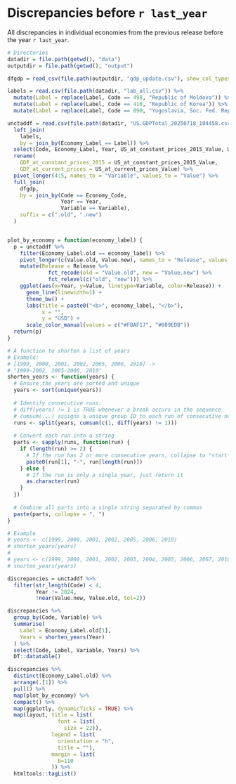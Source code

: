 

# Discrepancies before `r last_year`

All discrepancies in individual economies from the previous release before the year `r last_year`.

```r

# Directories
datadir = file.path(getwd(), "data")
outputdir = file.path(getwd(), "output")

dfgdp = read_csv(file.path(outputdir, "gdp_update.csv"), show_col_types=F) 

labels = read.csv(file.path(datadir, "lab_all.csv")) %>% 
  mutate(Label = replace(Label, Code == 498, "Republic of Moldova")) %>% 
  mutate(Label = replace(Label, Code == 410, "Republic of Korea")) %>% 
  mutate(Label = replace(Label, Code == 890, "Yugoslavia, Soc. Fed. Rep. of"))

unctaddf = read.csv(file.path(datadir, "US.GDPTotal_20250718_104458.csv")) %>% 
  left_join(
    labels, 
    by = join_by(Economy_Label == Label)) %>%  
  select(Code, Economy_Label, Year, US_at_constant_prices_2015_Value, US_at_current_prices_Value) %>% 
  rename(	
    GDP_at_constant_prices_2015 = US_at_constant_prices_2015_Value,
    GDP_at_current_prices = US_at_current_prices_Value) %>% 
  pivot_longer(4:5, names_to = "Variable", values_to = "Value") %>% 
  full_join(
    dfgdp,
    by = join_by(Code == Economy_Code,
                 Year == Year,
                 Variable == Variable),
    suffix = c(".old", ".new")
  ) 


plot_by_economy = function(economy_label) {
  p = unctaddf %>% 
    filter(Economy_Label.old == economy_label) %>% 
    pivot_longer(c(Value.old, Value.new), names_to = "Release", values_to = "Value") %>% 
    mutate(Release = Release %>% 
             fct_recode(old = "Value.old", new = "Value.new") %>% 
             fct_relevel(c("old", "new"))) %>% 
    ggplot(aes(x=Year, y=Value, linetype=Variable, color=Release)) +
      geom_line(linewidth=1) +
      theme_bw() + 
      labs(title = paste0("<b>", economy_label, "</b>"),
           x = "",
           y = "USD") +
      scale_color_manual(values = c("#FBAF17", "#009EDB")) 
  return(p)
}  
```

```r
# A function to shorten a list of years
# Example:
# [1999, 2000, 2001, 2002, 2005, 2006, 2010] -> 
# "1999-2002, 2005-2006, 2010"
shorten_years <- function(years) {
  # Ensure the years are sorted and unique
  years <- sort(unique(years))
  
  # Identify consecutive runs:
  # diff(years) != 1 is TRUE whenever a break occurs in the sequence
  # cumsum(...) assigns a unique group ID to each run of consecutive numbers
  runs <- split(years, cumsum(c(1, diff(years) != 1)))
  
  # Convert each run into a string
  parts <- sapply(runs, function(run) {
    if (length(run) >= 2) {
      # If the run has 2 or more consecutive years, collapse to "start-end"
      paste0(run[1], "-", run[length(run)])
    } else {
      # If the run is only a single year, just return it
      as.character(run)
    }
  })
  
  # Combine all parts into a single string separated by commas
  paste(parts, collapse = ", ")
}

# Example
# years <- c(1999, 2000, 2001, 2002, 2005, 2006, 2010)
# shorten_years(years)
# 
# years <- c(1999, 2000, 2001, 2002, 2003, 2004, 2005, 2006, 2007, 2010)
# shorten_years(years)
```

```r
discrepancies = unctaddf %>% 
  filter(str_length(Code) < 4,
         Year != 2024,
         !near(Value.new, Value.old, tol=2)) 

discrepancies %>% 
  group_by(Code, Variable) %>% 
  summarise(
    Label = Economy_Label.old[1],
    Years = shorten_years(Year)
  ) %>% 
  select(Code, Label, Variable, Years) %>% 
  DT::datatable()

discrepancies %>% 
  distinct(Economy_Label.old) %>% 
  arrange(.[1]) %>% 
  pull() %>% 
  map(plot_by_economy) %>% 
  compact() %>% 
  map(ggplotly, dynamicTicks = TRUE) %>% 
  map(layout, title = list(
                font = list(
                  size = 22)),
              legend = list(
                orientation = "h",
                title = ""),
              margin = list(
                b=110
              )) %>% 
  htmltools::tagList() 

```
